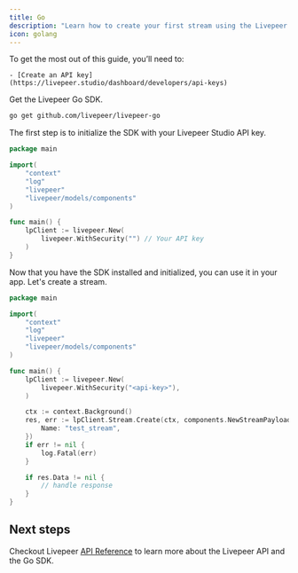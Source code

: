 ```yaml
---
title: Go
description: "Learn how to create your first stream using the Livepeer Go SDK."
icon: golang
---
```


<Steps>
  <Step title="Prerequisites">
  To get the most out of this guide, you’ll need to:

    - [Create an API key](https://livepeer.studio/dashboard/developers/api-keys)

  </Step>

<Step title="Install the SDK">

Get the Livepeer Go SDK.

```bash
go get github.com/livepeer/livepeer-go
```

  </Step>
  <Step title="Initialize the SDK">
    
The first step is to initialize the SDK with your Livepeer Studio API key.

```go
package main

import(
	"context"
	"log"
	"livepeer"
	"livepeer/models/components"
)

func main() {
    lpClient := livepeer.New(
        livepeer.WithSecurity("") // Your API key
    )
}
```

  </Step>
  <Step title="Use the SDK">
    Now that you have the SDK installed and initialized, you can use it in your app.
Let's create a stream.

```go
package main

import(
	"context"
	"log"
	"livepeer"
	"livepeer/models/components"
)

func main() {
    lpClient := livepeer.New(
        livepeer.WithSecurity("<api-key>"),
    )

    ctx := context.Background()
    res, err := lpClient.Stream.Create(ctx, components.NewStreamPayload{
        Name: "test_stream",
    })
    if err != nil {
        log.Fatal(err)
    }

    if res.Data != nil {
        // handle response
    }
}
```

  </Step>
</Steps>

## Next steps

Checkout Livepeer [API Reference](/api-reference) to learn more about the
Livepeer API and the Go SDK.
